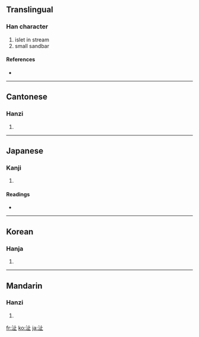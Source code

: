 ==Translingual==

===Han character===
{{Han char|rn=85|rad=水|as=04|sn=7|four=3111<sub>0</sub>|canj=水卜中一 (EYLM)}}

# islet in stream
# small sandbar

====References====
* {{Han ref|kx=0612.010|dkj=17213|dj=1005.040|hdz=31562.060|uh=6C9A|ud=27802|bh=CB54|bd=52052}}

----

==Cantonese==

===Hanzi===
{{yue-hanzi|jyut=|y=ji2}}

# {{defn|Cantonese}}

----

==Japanese==

===Kanji===
{{ja-kanji|grade=|rs=水04}}

# {{defn|Japanese}}

====Readings====
* {{ja-readings|on=[[し]] (shi)|kun=[[なぎさ]] (nagisa)}}

----

==Korean==

===Hanja===
{{ko-hanja|hangeul=지|eumhun=|rv=ji|mr=chi|y=ci}}

# {{defn|Korean}}

----

==Mandarin==

===Hanzi===
{{cmn-hanzi|pin=[[me]] ([[me5]]), [[mò]] ([[mo4]]), [[zhǐ]] ([[zhi3]])|wg=*<sup>5</sup>, mo<sup>4</sup>, chih<sup>3</sup>}}

# {{defn|Mandarin}}

[[fr:沚]]
[[ko:沚]]
[[ja:沚]]